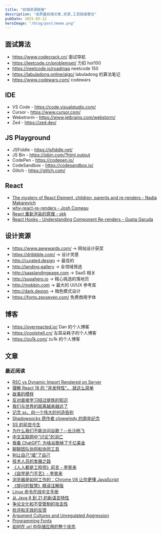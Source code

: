 ```yaml
---
title: "前端资源链接"
description: "高质量前端文章,资源,工具链接整合"
pubDate: 2025-05-12
heroImage: "/blog/post/meme.png"
---
```


## 面试算法

- https://www.codecrack.cn/ 面试导航
- https://leetcode.cn/problemset/ 力扣 hot100
- https://neetcode.io/roadmap neetcode 150
- https://labuladong.online/algo/ labuladong 的算法笔记
- https://www.codewars.com/ codewars

## IDE

- VS Code - https://code.visualstudio.com/
- Cursor - https://www.cursor.com/
- Webstrorm - https://www.jetbrains.com/webstorm/
- Zed - https://zed.dev/

## JS Playground

- JSFiddle - https://jsfiddle.net/
- JS Bin - https://jsbin.com/?html,output
- CodePen - https://codepen.io/
- CodeSandbox - https://codesandbox.io/
- Glitch - https://glitch.com/

## React

- [The mystery of React Element, children, parents and re-renders - Nadia Makarevich](https://www.developerway.com/posts/react-elements-children-parents)
- [why-react-re-renders - Josh Comeau](https://www.joshwcomeau.com/react/why-react-re-renders/)
- [React 重新渲染的原理 - skk](https://blog.skk.moe/post/react-re-renders-101/)
- [React Hooks - Understanding Component Re-renders - Gupta Garuda](https://medium.com/@guptagaruda/react-hooks-understanding-component-re-renders-9708ddee9928)

## 设计资源

- https://www.awwwards.com/ → 网站设计获奖
- https://dribbble.com/ → 设计灵感
- http://curated.design → 最佳的
- http://landing.gallery → 全领域筛选
- http://saaslandingpage.com → SaaS 相关
- http://supahero.io → 精心挑选的落地页
- http://mobbin.com → 最大的 UI/UX 参考库
- http://dark.design → 暗色模式设计
- https://fonts.zeoseven.com/ 免费商用字体

## 博客

- https://overreacted.io/ Dan 的个人博客
- https://coolshell.cn/ 左耳朵耗子的个人博客
- https://zu1k.com/ zu1k 的个人博客

## 文章

### 最近阅读

- [RSC vs Dynamic Import Rendered on Server](https://www.freecodecamp.org/news/react-server-components/)
- [理解 React 18 的 "并发特性"， 就这么简单](https://juejin.cn/post/7236594708314619963?share_token=24d49fc6-198c-4ec3-8b6b-d8ec0852a920)
- [故事的模样](https://www.jianshu.com/p/848998bc8570)
- [反对直接学习经过提炼的知识](https://zu1k.com/posts/thinking/knowledge-refining/)
- [我们与世界的距离越来越远了](https://acgmiao.com/post/end_of_shadowsocks/)
- [记念 ss，向一个伟大的创造告别](https://www.starduster.me/2015/08/21/say-goodbye-to-ss/)
- [Shadowsocks 原作者 clowwindy 的周年纪念](https://blog.starryvoid.com/archives/86.html)
- [SS 的前世今生](https://shadowsockshelp.github.io/Shadowsocks/Shadowsocks-wiki.html)
- [为什么我们不能访问谷歌？--长沙杨飞](https://www.reddit.com/r/China_irl/comments/16vcbwx/%E7%BD%91%E7%BB%9C%E8%80%83%E5%8F%A4_%E4%B8%BA%E4%BB%80%E4%B9%88%E6%88%91%E4%BB%AC%E4%B8%8D%E8%83%BD%E8%AE%BF%E9%97%AE%E8%B0%B7%E6%AD%8C%E9%95%BF%E6%B2%99%E6%9D%A8%E9%A3%9E2016/)
- [中文互联网中“讨论”的消亡](https://www.gcores.com/articles/121924)
- [我看 ChatGPT: 为啥谷歌掉了千亿美金](https://coolshell.cn/articles/22398.html)
- [聊聊团队协同和协同工具](https://coolshell.cn/articles/22298.html)
- [别让自己“墙”了自己](https://coolshell.cn/articles/20276.html)
- [技术人员的发展之路](https://coolshell.cn/articles/17583.html)
- [《人人都是工程师》前言 - 李笑来](https://podcasts.apple.com/cn/podcast/%E6%9D%8E%E7%AC%91%E6%9D%A5-%E4%BA%BA%E4%BA%BA%E9%83%BD%E6%98%AF%E5%B7%A5%E7%A8%8B%E5%B8%88/id1131643037)
- [《自学是门手艺》- 李笑来](https://github.com/selfteaching/the-craft-of-selfteaching)
- [浏览器是如何工作的：Chrome V8 让你更懂 JavaScript](https://king-hcj.github.io/2020/10/05/google-v8/)
- [《提问的智慧》精读注解版](https://ld246.com/article/1536377163156)
- [Linux 命令在线中文手册](http://linux.51yip.com/)
- [从 Java 8 到 21 的新语言特性](https://advancedweb.hu/new-language-features-since-java-8-to-21/)
- [争论文化和不受管制的攻击性](https://www.kateheddleston.com/blog/argument-cultures-and-unregulated-aggression)
- [批评和无效的反馈](https://www.kateheddleston.com/blog/criticism-and-ineffective-feedback)
- [Argument Cultures and Unregulated Aggression](https://www.kateheddleston.com/blog/argument-cultures-and-unregulated-aggression)
- [Programming Fonts](https://www.programmingfonts.org/)
- [如何在 url 中存储应用的整个状态](https://www.scottantipa.com/store-app-state-in-urls)

